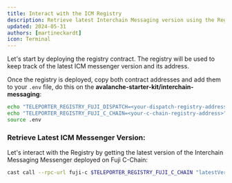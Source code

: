 ```yaml
---
title: Interact with the ICM Registry
description: Retrieve latest Interchain Messaging version using the Registry.
updated: 2024-05-31
authors: [martineckardt]
icon: Terminal
---
```


Let's start by deploying the registry contract. The registry will be used to keep track of the latest ICM messenger version and its address.

<ToolboxMdxWrapper walletMode="l1">
    <TeleporterRegistry />
</ToolboxMdxWrapper>

Once the registry is deployed, copy both contract addresses and add them to your `.env` file, do this on the **avalanche-starter-kit/interchain-messaging**:

```bash
echo "TELEPORTER_REGISTRY_FUJI_DISPATCH=<your-dispatch-registry-address>" >> .env
echo "TELEPORTER_REGISTRY_FUJI_C_CHAIN=<your-c-chain-registry-address>" >> .env
source .env
```

### Retrieve Latest ICM Messenger Version:

Let's interact with the Registry by getting the latest version of the Interchain Messaging Messenger deployed on Fuji C-Chain:

```bash
cast call --rpc-url fuji-c $TELEPORTER_REGISTRY_FUJI_C_CHAIN "latestVersion()(uint256)" 
```

